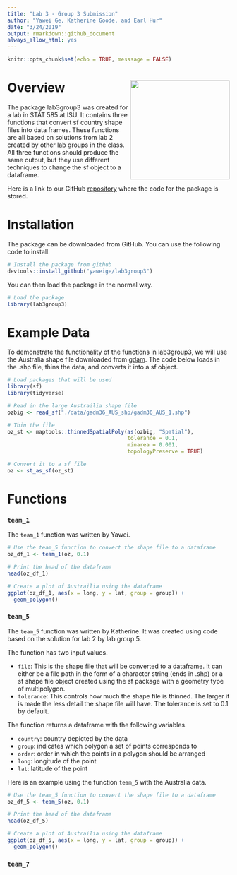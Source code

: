```yaml
---
title: "Lab 3 - Group 3 Submission"
author: "Yawei Ge, Katherine Goode, and Earl Hur"
date: "3/24/2019"
output: rmarkdown::github_document
always_allow_html: yes
---
```


```r
knitr::opts_chunk$set(echo = TRUE, messsage = FALSE)
```

# Overview <img align="right" width="225" height="225" src="./data-raw/sticker.png">

The package lab3group3 was created for a lab in STAT 585 at ISU. It contains three functions that convert sf country shape files into data frames. These functions are all based on solutions from lab 2 created by other lab groups in the class. All three functions should produce the same output, but they use different techniques to change the sf object to a dataframe.

Here is a link to our GitHub [repository](https://github.com/yaweige/lab3group3) where the code for the package is stored.

# Installation

The package can be downloaded from GitHub. You can use the following code to install.

```r
# Install the package from github
devtools::install_github("yaweige/lab3group3")
```

You can then load the package in the normal way.

```r
# Load the package
library(lab3group3)
```


# Example Data

To demonstrate the functionality of the functions in lab3group3, we will use the Australia shape file downloaded from [gdam](https://gadm.org/download_country_v3.html). The code below loads in the .shp file, thins the data, and converts it into a sf object.

```r
# Load packages that will be used
library(sf)
library(tidyverse)

# Read in the large Austrailia shape file
ozbig <- read_sf("./data/gadm36_AUS_shp/gadm36_AUS_1.shp")

# Thin the file
oz_st <- maptools::thinnedSpatialPoly(as(ozbig, "Spatial"), 
                                      tolerance = 0.1, 
                                      minarea = 0.001, 
                                      topologyPreserve = TRUE)

# Convert it to a sf file
oz <- st_as_sf(oz_st)
```

# Functions

### `team_1`

The `team_1` function was written by Yawei. 

```r
# Use the team_5 function to convert the shape file to a dataframe
oz_df_1 <- team_1(oz, 0.1)

# Print the head of the dataframe
head(oz_df_1)

# Create a plot of Austrailia using the dataframe
ggplot(oz_df_1, aes(x = long, y = lat, group = group)) + 
  geom_polygon()
```

### `team_5`

The `team_5` function was written by Katherine. It was created using code based on the solution for lab 2 by lab group 5. 

The function has two input values.

- `file`:	This is the shape file that will be converted to a dataframe. It can either be a file path in the form of a character string (ends in .shp) or a sf shape file object created using the sf package with a geometry type of multipolygon.
- `tolerance`: This controls how much the shape file is thinned. The larger it is made the less detail the shape file will have. The tolerance is set to 0.1 by default.

The function returns a dataframe with the following variables.

- `country`: country depicted by the data
- `group`: indicates which polygon a set of points corresponds to
- `order`: order in which the points in a polygon should be arranged
- `long`: longitude of the point
- `lat`: latitude of the point

Here is an example using the function `team_5` with the Australia data.

```r
# Use the team_5 function to convert the shape file to a dataframe
oz_df_5 <- team_5(oz, 0.1)

# Print the head of the dataframe
head(oz_df_5)

# Create a plot of Austrailia using the dataframe
ggplot(oz_df_5, aes(x = long, y = lat, group = group)) + 
  geom_polygon()
```

### `team_7`
